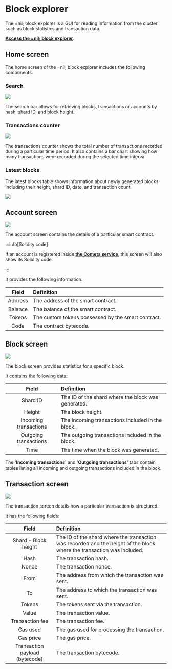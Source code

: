 
# Block explorer

The =nil; block explorer is a GUI for reading information from the cluster such as block statistics and transaction data.

[**Access the =nil; block explorer**](https://explore.nil.foundation/).

## Home screen

The home screen of the =nil; block explorer includes the following components.

### Search 

<img src={SearchBar} className='roundedImage' />

The search bar allows for retrieving blocks, transactions or accounts by hash, shard ID, and block height.


### Transactions counter

<img src={TransactionsCounter} className='roundedImage'/>

The transactions counter shows the total number of transactions recorded during a particular time period. It also contains a bar chart showing how many transactions were recorded during the selected time interval.

### Latest blocks

The latest blocks table shows information about newly generated blocks including their height, shard ID, date, and transaction count.

<img src={LatestBlocks} className='roundedImage'/>

## Account screen

<img src={AccountScreen} className='roundedImage'/>

The account screen contains the details of a particular smart contract.

:::info[Solidity code]

If an account is registered inside [**the Cometa service**](../guides/cometa-and-debugging.mdx), this screen will also show its Solidity code.

:::

It provides the following information:

| Field | Definition |
|:--:|:--|
| Address | The address of the smart contract. |
| Balance | The balance of the smart contract. |
| Tokens | The custom tokens possessed by the smart contract. |
| Code | The contract bytecode. |

## Block screen

<img src={BlockScreen} className='roundedImage'/>

The block screen provides statistics for a specific block.

It contains the following data:

| Field | Definition |
|:--:|:--|
| Shard ID | The ID of the shard where the block was generated. |
| Height | The block height. |
| Incoming transactions | The incoming transactions included in the block. |
| Outgoing transactions | The outgoing transactions included in the block. |
| Time | The time when the block was generated. |

The '**Incoming transactions**' and '**Outgoing transactions**' tabs contain tables listing all incoming and outgoing transactions included in the block.

## Transaction screen

<img src={TransactionScreen} className='roundedImage'/>

The transaction screen details how a particular transaction is structured.

It has the following fields:

| Field | Definition |
|:--:|:--|
| Shard + Block height | The ID of the shard where the transaction was recorded and the height of the block where the transaction was included. |
| Hash | The transaction hash. |
| Nonce | The transaction nonce. |
| From | The address from which the transaction was sent. |
| To | The address to which the transaction was sent. |
| Tokens | The tokens sent via the transaction. |
| Value | The transaction value. |
| Transaction fee | The transaction fee. |
| Gas used | The gas used for processing the transaction. |
| Gas price | The gas price. |
| Transaction payload (bytecode) | The transaction bytecode. |






